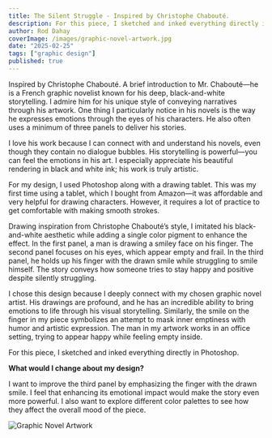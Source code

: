 ```yaml
---
title: The Silent Struggle - Inspired by Christophe Chabouté.
description: For this piece, I sketched and inked everything directly in Photoshop.
author: Rod Dahay
coverImage: /images/graphic-novel-artwork.jpg
date: "2025-02-25"
tags: ["graphic design"]
published: true
---
```


Inspired by Christophe Chabouté. A brief introduction to Mr. Chabouté—he is a French graphic novelist known for his deep, black-and-white storytelling. I admire him for his unique style of conveying narratives through his artwork. One thing I particularly notice in his novels is the way he expresses emotions through the eyes of his characters. He also often uses a minimum of three panels to deliver his stories.

I love his work because I can connect with and understand his novels, even though they contain no dialogue bubbles. His storytelling is powerful—you can feel the emotions in his art. I especially appreciate his beautiful rendering in black and white ink; his work is truly artistic.

For my design, I used Photoshop along with a drawing tablet. This was my first time using a tablet, which I bought from Amazon—it was affordable and very helpful for drawing characters. However, it requires a lot of practice to get comfortable with making smooth strokes.

Drawing inspiration from Christophe Chabouté’s style, I imitated his black-and-white aesthetic while adding a single color pigment to enhance the effect. In the first panel, a man is drawing a smiley face on his finger. The second panel focuses on his eyes, which appear empty and frail. In the third panel, he holds up his finger with the drawn smile while struggling to smile himself. The story conveys how someone tries to stay happy and positive despite silently struggling.

I chose this design because I deeply connect with my chosen graphic novel artist. His drawings are profound, and he has an incredible ability to bring emotions to life through his visual storytelling. Similarly, the smile on the finger in my piece symbolizes an attempt to mask inner emptiness with humor and artistic expression. The man in my artwork works in an office setting, trying to appear happy while feeling empty inside.

For this piece, I sketched and inked everything directly in Photoshop.

**What would I change about my design?**

I want to improve the third panel by emphasizing the finger with the drawn smile. I feel that enhancing its emotional impact would make the story even more powerful. I also want to explore different color palettes to see how they affect the overall mood of the piece.

![Graphic Novel Artwork](/images/graphic-novel-artwork-full.jpg)


